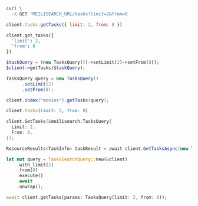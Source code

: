 <CodeGroup>

```bash cURL
curl \
  -X GET 'MEILISEARCH_URL/tasks?limit=2&from=8
```

```javascript JS
client.tasks.getTasks({ limit: 2, from: 8 })
```

```python Python
client.get_tasks({
  'limit': 2,
  'from': 8
})
```

```php PHP
$taskQuery = (new TasksQuery())->setLimit(2)->setFrom(8));
$client->getTasks($taskQuery);
```

```java Java
TasksQuery query = new TasksQuery()
      .setLimit(2)
      .setFrom(8);

client.index("movies").getTasks(query);
```

```ruby Ruby
client.tasks(limit: 2, from: 8)
```

```go Go
client.GetTasks(&meilisearch.TasksQuery{
  Limit: 2,
  From: 8,
});
```

```csharp C#
ResourceResults<TaskInfo> taskResult = await client.GetTasksAsync(new TasksQuery { Limit = 2, From = 8 });
```

```rust Rust
let mut query = TasksSearchQuery::new(&client)
    .with_limit(2)
    .from(8)
    .execute()
    .await
    .unwrap();
```

```dart Dart
await client.getTasks(params: TasksQuery(limit: 2, from: 8));
```
</CodeGroup>